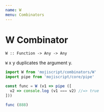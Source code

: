 ```yaml
---
name: W
menu: Combinators
---
```


# W Combinator

`W :: Function -> Any -> Any`

`W` x y duplicates the argument y.

```javascript
import W from 'mojiscript/combinators/W'
import pipe from 'mojiscript/core/pipe'

const func = W (v1 => pipe ([
  v2 => console.log (v1 === v2) //=> true
]))

func (888)
```
